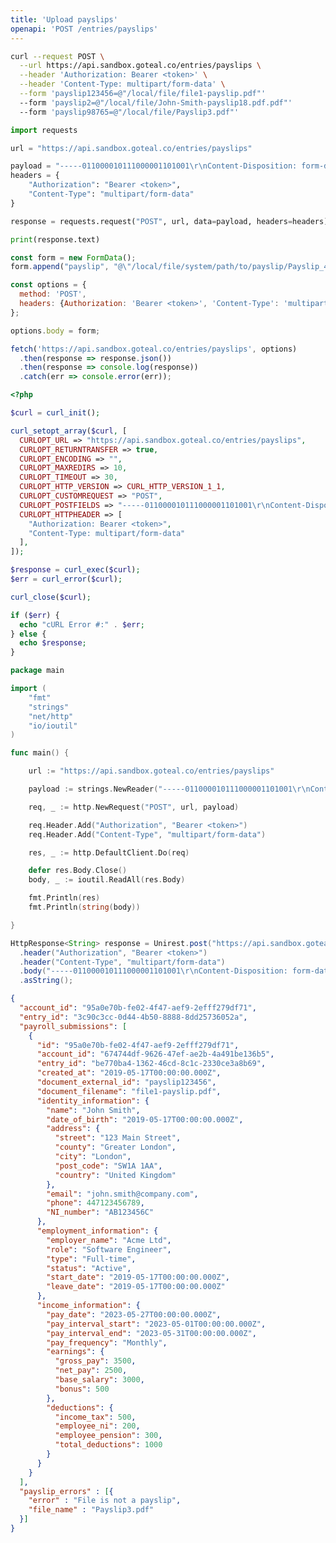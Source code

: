 ```yaml
---
title: 'Upload payslips'
openapi: 'POST /entries/payslips'
---
```




<RequestExample>

```bash cURL
curl --request POST \
  --url https://api.sandbox.goteal.co/entries/payslips \
  --header 'Authorization: Bearer <token>' \
  --header 'Content-Type: multipart/form-data' \
  --form 'payslip123456=@"/local/file/file1-payslip.pdf"'
  --form 'payslip2=@"/local/file/John-Smith-payslip18.pdf.pdf"'
  --form 'payslip98765=@"/local/file/Payslip3.pdf"'
```

```python Python
import requests

url = "https://api.sandbox.goteal.co/entries/payslips"

payload = "-----011000010111000001101001\r\nContent-Disposition: form-data; name=\"payslip\"\r\n\r\n@\"/local/file/system/path/to/payslip/Payslip_44404148.pdf\"\n\r\n-----011000010111000001101001--\r\n\r\n"
headers = {
    "Authorization": "Bearer <token>",
    "Content-Type": "multipart/form-data"
}

response = requests.request("POST", url, data=payload, headers=headers)

print(response.text)

```


```javascript JavaScript
const form = new FormData();
form.append("payslip", "@\"/local/file/system/path/to/payslip/Payslip_44404148.pdf\"\n");

const options = {
  method: 'POST',
  headers: {Authorization: 'Bearer <token>', 'Content-Type': 'multipart/form-data'}
};

options.body = form;

fetch('https://api.sandbox.goteal.co/entries/payslips', options)
  .then(response => response.json())
  .then(response => console.log(response))
  .catch(err => console.error(err));
```


```php PHP
<?php

$curl = curl_init();

curl_setopt_array($curl, [
  CURLOPT_URL => "https://api.sandbox.goteal.co/entries/payslips",
  CURLOPT_RETURNTRANSFER => true,
  CURLOPT_ENCODING => "",
  CURLOPT_MAXREDIRS => 10,
  CURLOPT_TIMEOUT => 30,
  CURLOPT_HTTP_VERSION => CURL_HTTP_VERSION_1_1,
  CURLOPT_CUSTOMREQUEST => "POST",
  CURLOPT_POSTFIELDS => "-----011000010111000001101001\r\nContent-Disposition: form-data; name=\"payslip\"\r\n\r\n@\"/local/file/system/path/to/payslip/Payslip_44404148.pdf\"\n\r\n-----011000010111000001101001--\r\n\r\n",
  CURLOPT_HTTPHEADER => [
    "Authorization: Bearer <token>",
    "Content-Type: multipart/form-data"
  ],
]);

$response = curl_exec($curl);
$err = curl_error($curl);

curl_close($curl);

if ($err) {
  echo "cURL Error #:" . $err;
} else {
  echo $response;
}
```



```go Go
package main

import (
	"fmt"
	"strings"
	"net/http"
	"io/ioutil"
)

func main() {

	url := "https://api.sandbox.goteal.co/entries/payslips"

	payload := strings.NewReader("-----011000010111000001101001\r\nContent-Disposition: form-data; name=\"payslip\"\r\n\r\n@\"/local/file/system/path/to/payslip/Payslip_44404148.pdf\"\n\r\n-----011000010111000001101001--\r\n\r\n")

	req, _ := http.NewRequest("POST", url, payload)

	req.Header.Add("Authorization", "Bearer <token>")
	req.Header.Add("Content-Type", "multipart/form-data")

	res, _ := http.DefaultClient.Do(req)

	defer res.Body.Close()
	body, _ := ioutil.ReadAll(res.Body)

	fmt.Println(res)
	fmt.Println(string(body))

}
```



```java Java
HttpResponse<String> response = Unirest.post("https://api.sandbox.goteal.co/entries/payslips")
  .header("Authorization", "Bearer <token>")
  .header("Content-Type", "multipart/form-data")
  .body("-----011000010111000001101001\r\nContent-Disposition: form-data; name=\"payslip\"\r\n\r\n@\"/local/file/system/path/to/payslip/Payslip_44404148.pdf\"\n\r\n-----011000010111000001101001--\r\n\r\n")
  .asString();
```

</RequestExample>

<ResponseExample>

```json Response
{
  "account_id": "95a0e70b-fe02-4f47-aef9-2efff279df71",
  "entry_id": "3c90c3cc-0d44-4b50-8888-8dd25736052a",
  "payroll_submissions": [
    {
      "id": "95a0e70b-fe02-4f47-aef9-2efff279df71",
      "account_id": "674744df-9626-47ef-ae2b-4a491be136b5",
      "entry_id": "be770ba4-1362-46cd-8c1c-2330ce3a8b69",
      "created_at": "2019-05-17T00:00:00.000Z",
      "document_external_id": "payslip123456",
      "document_filename": "file1-payslip.pdf",
      "identity_information": {
        "name": "John Smith",
        "date_of_birth": "2019-05-17T00:00:00.000Z",
        "address": {
          "street": "123 Main Street",
          "county": "Greater London",
          "city": "London",
          "post_code": "SW1A 1AA",
          "country": "United Kingdom"
        },
        "email": "john.smith@company.com",
        "phone": 447123456789,
        "NI_number": "AB123456C"
      },
      "employment_information": {
        "employer_name": "Acme Ltd",
        "role": "Software Engineer",
        "type": "Full-time",
        "status": "Active",
        "start_date": "2019-05-17T00:00:00.000Z",
        "leave_date": "2019-05-17T00:00:00.000Z"
      },
      "income_information": {
        "pay_date": "2023-05-27T00:00:00.000Z",
        "pay_interval_start": "2023-05-01T00:00:00.000Z",
        "pay_interval_end": "2023-05-31T00:00:00.000Z",
        "pay_frequency": "Monthly",
        "earnings": {
          "gross_pay": 3500,
          "net_pay": 2500,
          "base_salary": 3000,
          "bonus": 500
        },
        "deductions": {
          "income_tax": 500,
          "employee_ni": 200,
          "employee_pension": 300,
          "total_deductions": 1000
        }
      }
    }
  ],
  "payslip_errors" : [{
    "error" : "File is not a payslip",
    "file_name" : "Payslip3.pdf"
  }]
}
```

</ResponseExample>

